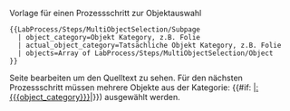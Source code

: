 <noinclude>
{{LabProcess/Step/Subpage/Template
  |form=Form:{{BASEPAGENAME}}
  |template=Template:{{BASEPAGENAME}}
  |status=Complete
  |version=4.0
}}


Vorlage für einen Prozessschritt zur Objektauswahl

<pre>
{{LabProcess/Steps/MultiObjectSelection/Subpage
  | object_category=Objekt Kategory, z.B. Folie
  | actual_object_category=Tatsächliche Objekt Kategory, z.B. Folie
  | objects=Array of LabProcess/Steps/MultiObjectSelection/Object
}}

</pre>
Seite bearbeiten um den Quelltext zu sehen.
</noinclude>
<includeonly>
<!-- BESCHREIBUNG (Dubliziert in Unterseitenvorlage) -->
Für den nächsten Prozessschritt müssen mehrere Objekte aus der Kategorie: {{#if: {{{object_category|}}}|[[:{{{object_category}}}]]|{{Message/NotDefined}}}}) ausgewählt werden.

{{{description|}}}

{{{objects}}}

<!--
-->{{LabProcess/Step/Footer
|specific_template=Template:LabProcess/Steps/MultiObjectSelection/Subpage
}}
</includeonly>